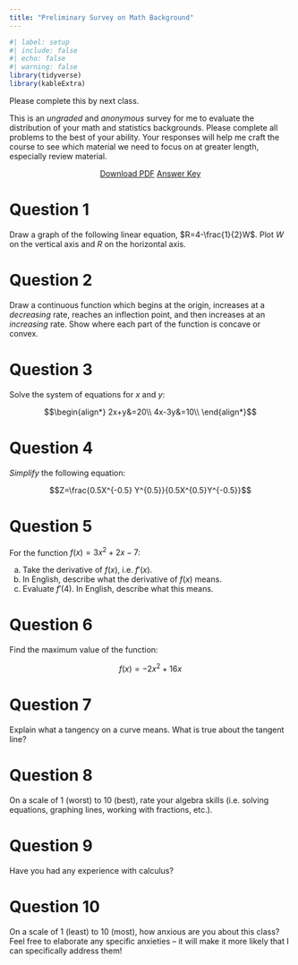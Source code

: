 ```yaml
---
title: "Preliminary Survey on Math Background"
---
```


```r
#| label: setup
#| include: false
#| echo: false
#| warning: false
library(tidyverse)
library(kableExtra)
```

::: callout-warning
Please complete this by next class.
:::

This is an *ungraded* and *anonymous* survey for me to evaluate the distribution of your math and statistics backgrounds. Please complete all problems to the best of your ability. Your responses will help me craft the course to see which material we need to focus on at greater length, especially review material.

<!--**Please submit your answers in [this Google Form](https://forms.gle/yKVogojLYo2izddR8)**. Feel free to download the PDF and work out the problems on paper first.
-->

<p style="text-align:center"><a target="_blank" href="/files/assignment/00-preliminary-survey-pdf.pdf"><span class="btn btn-primary btn-lg"><i class="fas fa-file-pdf"></i> Download PDF</a></span> <a target="_blank" href="/files/assignment/00-preliminary-survey-answers.html"><span class="btn btn-primary btn-lg"><i class="far fa-life-ring"></i> Answer Key</a></span></p>

# Question 1

Draw a graph of the following linear equation, $R=4-\frac{1}{2}W$. Plot $W$ on the vertical axis and $R$ on the horizontal axis.

# Question 2

Draw a continuous function which begins at the origin, increases at a *decreasing* rate, reaches an inflection point, and then increases at an *increasing* rate. Show where each part of the function is concave or convex.

# Question 3

Solve the system of equations for $x$ and $y$: 

$$\begin{align*}
2x+y&=20\\
4x-3y&=10\\
\end{align*}$$

# Question 4 

*Simplify* the following equation: 

$$Z=\frac{0.5X^{-0.5} Y^{0.5}}{0.5X^{0.5}Y^{-0.5}}$$

# Question 5 

For the function $f(x) = 3x^2+2x-7$: 

a. Take the derivative of $f(x)$, i.e. $f'(x)$. 
b. In English, describe what the derivative of $f(x)$ means.
c. Evaluate $f'(4)$. In English, describe what this means. 

# Question 6

Find the maximum value of the function:

$$f(x)=-2x^2+16x$$

# Question 7 

Explain what a tangency on a curve means. What is true about the tangent line?

# Question 8 

On a scale of 1 (worst) to 10 (best), rate your algebra skills (i.e. solving equations, graphing lines, working with fractions, etc.). 

# Question 9 

Have you had any experience with calculus?

# Question 10

On a scale of 1 (least) to 10 (most), how anxious are you about this class? Feel free to elaborate any specific anxieties -- it will make it more likely that I can specifically address them!